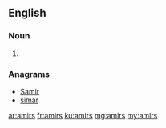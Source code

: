 ==English==

===Noun===
{{head|en|plural}}

# {{plural of|amir|lang=en}}

===Anagrams===
* [[Samir#English|Samir]]
* [[simar#English|simar]]

[[ar:amirs]]
[[fr:amirs]]
[[ku:amirs]]
[[mg:amirs]]
[[my:amirs]]
